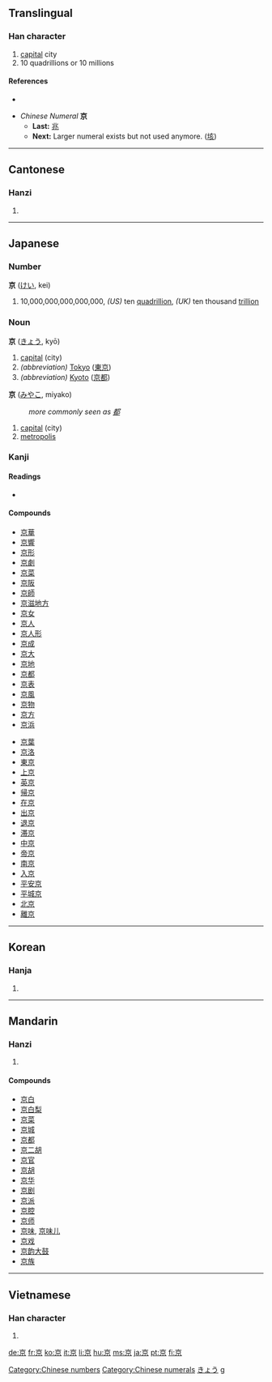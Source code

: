 {{see|亰}}<!-- may be replaced by zh-forms -->
==Translingual==
{{stroke order|type=bw}}
===Han character===
{{Han char|rn=8|rad=亠|as=06|sn=8|four=0090<sub>6</sub>|canj=卜口火 (YRF)|ids=⿳[[亠]][[口]][[小]]}}

# [[capital]] city
# 10 quadrillions or 10 millions

====References====
* {{Han ref|kx=0088.190|dkj=00299|dj=0187.110|hdz=10284.060|uh=4EAC|ud=20140|bh=A8CA|bd=43210}}

* ''Chinese Numeral'' '''京'''
** '''Last:''' [[兆]]
** '''Next:''' Larger numeral exists but not used anymore. ([[垓]])

[[Category:Chinese numbers]]
[[Category:Chinese numerals]]
----

==Cantonese==

===Hanzi===
{{yue-hanzi|jyut=|y=ging1}}

# {{defn|Cantonese}}

----

==Japanese==

===Number===
'''京''' ([[けい]], kei)

# 10,000,000,000,000,000, ''(US)'' ten [[quadrillion]], ''(UK)'' ten thousand [[trillion]]

===Noun===
'''京''' ([[きょう]], kyō)

# [[capital]] (city)
# ''(abbreviation)'' [[Tokyo]] ([[東京]])
# ''(abbreviation)'' [[Kyoto]] ([[京都]])
'''京''' ([[みやこ]], miyako)
: ''more commonly seen as [[都]]''
# [[capital]] (city)
# [[metropolis]]

===Kanji===
{{ja-kanji|grade=2|rs=亠06}}

====Readings====
* {{ja-readings|on=[[きょう]] (''kyō''), [[けい]] (''kei''), [[きん]] (''kin'')|kun=[[みやこ]] (''miyako'')|nanori=[[あつ]] (''atsu''), [[たか]] (''taka'')}}

====Compounds====
{{top2}}
* [[京華]]
* [[京響]]
* [[京形]]
* [[京劇]]
* [[京菜]]
* [[京阪]]
* [[京師]]
* [[京滋地方]]
* [[京女]]
* [[京人]]
* [[京人形]]
* [[京成]]
* [[京大]]
* [[京地]]
* [[京都]]
* [[京表]]
* [[京風]]
* [[京物]]
* [[京方]]
* [[京浜]]
{{mid2}}
* [[京葉]]
* [[京洛]]
* [[東京]]
* [[上京]]
* [[英京]]
* [[帰京]]
* [[在京]]
* [[出京]]
* [[退京]]
* [[滞京]]
* [[中京]]
* [[帝京]]
* [[南京]]
* [[入京]]
* [[平安京]]
* [[平城京]]
* [[北京]]
* [[離京]]
{{bottom}}

[[Category:Japanese nouns|きょう]]
[[Category:Japanese numbers| g]]

----

==Korean==

===Hanja===
{{ko-hanja|hangeul=경|rv=gyeong|mr=kyŏng|y=kyeng}}

# {{defn|Korean}}

----

==Mandarin==

===Hanzi===
{{cmn-hanzi|pin=[[jīng]] ([[jing1]])|wg=ching<sup>1</sup>}}

# {{defn|Mandarin}}

====Compounds====
* [[京白]]
* [[京白梨]]
* [[京菜]]
* [[京城]]
* [[京都]]
* [[京二胡]]
* [[京官]]
* [[京胡]]
* [[京华]]
* [[京剧]]
* [[京派]]
* [[京腔]]
* [[京师]]
* [[京味]], [[京味儿]]
* [[京戏]]
* [[京韵大鼓]]
* [[京族]]

----

==Vietnamese==

===Han character===
{{vi-hantu|kinh}}

# {{defn|Vietnamese}}

[[de:京]]
[[fr:京]]
[[ko:京]]
[[it:京]]
[[li:京]]
[[hu:京]]
[[ms:京]]
[[ja:京]]
[[pt:京]]
[[fi:京]]